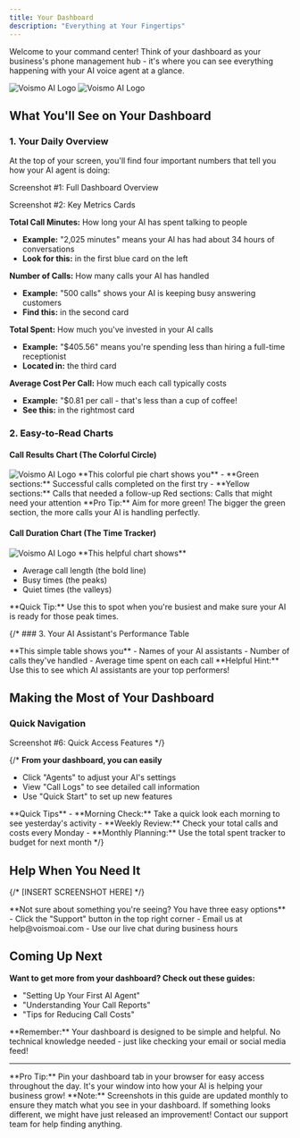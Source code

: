 ```yaml
---
title: Your Dashboard
description: "Everything at Your Fingertips"
---
```


Welcome to your command center! Think of your dashboard as your business's phone management hub - it's where you can see everything happening with your AI voice agent at a glance.

<Frame>  
      <img
        style={{ borderRadius: '0.8rem' }}
        src="../images/overview.png"
        alt="Voismo AI Logo"
        noZoom
      />
    </Frame>
    <Frame>
      <img
        style={{ borderRadius: '0.8rem' }}
        src="../images/callanalysis.png"
        alt="Voismo AI Logo"
        noZoom
      />
    </Frame>

## What You'll See on Your Dashboard
### 1. Your Daily Overview

At the top of your screen, you'll find four important numbers that tell you how your AI agent is doing:

Screenshot #1: Full Dashboard Overview

Screenshot #2: Key Metrics Cards

**Total Call Minutes:** How long your AI has spent talking to people
- **Example:** "2,025 minutes" means your AI has had about 34 hours of conversations
- **Look for this:** in the first blue card on the left

**Number of Calls:** How many calls your AI has handled
- **Example:** "500 calls" shows your AI is keeping busy answering customers
- **Find this:** in the second card

**Total Spent:** How much you've invested in your AI calls
- **Example:** "$405.56" means you're spending less than hiring a full-time receptionist
- **Located in:** the third card

**Average Cost Per Call:** How much each call typically costs
- **Example:** "$0.81 per call - that's less than a cup of coffee!
- **See this:** in the rightmost card

### 2. Easy-to-Read Charts
#### Call Results Chart (The Colorful Circle)

<Frame>
      <img
        style={{ borderRadius: '0.8rem' }}
        src="../images/callanalysis.png"
        alt="Voismo AI Logo"
        noZoom
      />
    </Frame>

<Note>
**This colorful pie chart shows you**
- **Green sections:** Successful calls completed on the first try
- **Yellow sections:** Calls that needed a follow-up
Red sections: Calls that might need your attention
</Note>


<Tip>
**Pro Tip:** Aim for more green! The bigger the green section, the more calls your AI is handling perfectly.
</Tip>

#### Call Duration Chart (The Time Tracker)

<Frame>
      <img
        style={{ borderRadius: '0.8rem' }}
        src="../images/overview.png"
        alt="Voismo AI Logo"
        noZoom
      />
    </Frame>

<Note>
**This helpful chart shows**

- Average call length (the bold line)
- Busy times (the peaks)
- Quiet times (the valleys)
</Note>

<Tip>
**Quick Tip:** Use this to spot when you're busiest and make sure your AI is ready for those peak times.
</Tip>

{/* ### 3. Your AI Assistant's Performance Table

<Note>
**This simple table shows you**
- Names of your AI assistants
- Number of calls they've handled
- Average time spent on each call
</Note>

<Tip>
**Helpful Hint:** Use this to see which AI assistants are your top performers!
</Tip>

## Making the Most of Your Dashboard
### Quick Navigation

Screenshot #6: Quick Access Features */}

{/* <Note>
**From your dashboard, you can easily**
- Click "Agents" to adjust your AI's settings
- View "Call Logs" to see detailed call information
- Use "Quick Start" to set up new features
</Note>

<Tip>
**Quick Tips**
- **Morning Check:** Take a quick look each morning to see yesterday's activity
- **Weekly Review:** Check your total calls and costs every Monday
- **Monthly Planning:** Use the total spent tracker to budget for next month
</Tip> */}

## Help When You Need It

{/* [INSERT SCREENSHOT HERE] */}

<Note>
**Not sure about something you're seeing? You have three easy options**
- Click the "Support" button in the top right corner
- Email us at help@voismoai.com
- Use our live chat during business hours
</Note>

## Coming Up Next

**Want to get more from your dashboard? Check out these guides:**

- "Setting Up Your First AI Agent"
- "Understanding Your Call Reports"
- "Tips for Reducing Call Costs"

<Note>
**Remember:** Your dashboard is designed to be simple and helpful. No technical knowledge needed - just like checking your email or social media feed!
</Note>

---
<Tip>
**Pro Tip:** Pin your dashboard tab in your browser for easy access throughout the day. It's your window into how your AI is helping your business grow!
</Tip>

<Note>
**Note:** Screenshots in this guide are updated monthly to ensure they match what you see in your dashboard. If something looks different, we might have just released an improvement! Contact our support team for help finding anything.
</Note>